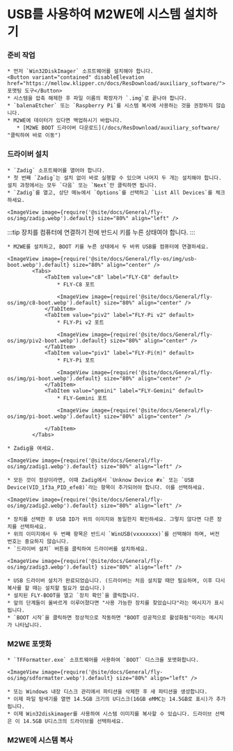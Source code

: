
# USB를 사용하여 M2WE에 시스템 설치하기

### 준비 작업

    * 먼저 `Win32DiskImager` 소프트웨어를 설치해야 합니다.
    <Button variant="contained" disableElevation href="https://mellow.klipper.cn/docs/ResDownload/auxiliary_software/">포맷팅 도구</Button>
    * 시스템을 압축 해제한 후 파일 이름의 확장자가 `.img`로 끝나야 합니다.
    * `balenaEtcher` 또는 `Raspberry Pi`를 시스템 복사에 사용하는 것을 권장하지 않습니다.
    * M2WE에 데이터가 있다면 백업하시기 바랍니다.
       * [M2WE BOOT 드라이버 다운로드](/docs/ResDownload/auxiliary_software/ "클릭하여 바로 이동")

### 드라이버 설치

    * `Zadig` 소프트웨어를 열어야 합니다.
    * 첫 번째 `Zadig`는 설치 없이 바로 실행할 수 있으며 나머지 두 개는 설치해야 합니다. 설치 과정에서는 모두 `다음` 또는 `Next`만 클릭하면 됩니다.
    * `Zadig`를 열고, 상단 메뉴에서 `Options`를 선택하고 `List All Devices`를 체크하세요.

    <ImageView image={require('@site/docs/General/fly-os/img/zadig.webp').default} size="80%" align="left" />

:::tip
장치를 컴퓨터에 연결하기 전에 반드시 키를 누른 상태여야 합니다.
:::

    * M2WE를 설치하고, BOOT 키를 누른 상태에서 두 바퀴 USB를 컴퓨터에 연결하세요.

    <ImageView image={require('@site/docs/General/fly-os/img/usb-boot.webp').default} size="80%" align="center" />
            <Tabs>
                <TabItem value="c8" label="FLY-C8" default>
                    * FLY-C8 포트

                    <ImageView image={require('@site/docs/General/fly-os/img/c8-boot.webp').default} size="80%" align="center" />
                </TabItem>
                <TabItem value="piv2" label="FLY-Pi v2" default>
                    * FLY-Pi v2 포트

                    <ImageView image={require('@site/docs/General/fly-os/img/piv2-boot.webp').default} size="80%" align="center" />
                </TabItem>
                <TabItem value="piv1" label="FLY-Pi(π)" default>
                    * FLY-Pi 포트

                    <ImageView image={require('@site/docs/General/fly-os/img/pi-boot.webp').default} size="80%" align="center" />
                </TabItem>
                <TabItem value="gemini" label="FLY-Gemini" default>
                    * FLY-Gemini 포트

                    <ImageView image={require('@site/docs/General/fly-os/img/pi-boot.webp').default} size="80%" align="center" />

                </TabItem>
            </Tabs>

    * Zadig을 여세요.

    <ImageView image={require('@site/docs/General/fly-os/img/zadig1.webp').default} size="80%" align="left" />

    * 모든 것이 정상이라면, 이때 Zadig에서 `Unknow Device #x` 또는 `USB Device(VID_1f3a_PID_efe8)`라는 항목이 추가되어야 합니다. 이를 선택하세요.

    <ImageView image={require('@site/docs/General/fly-os/img/zadig2.webp').default} size="80%" align="left" />

    * 장치를 선택한 후 USB ID가 위의 이미지와 동일한지 확인하세요. 그렇지 않다면 다른 장치를 선택하세요.
    * 위의 이미지에서 두 번째 항목은 반드시 `WinUSB(vxxxxxxx)`를 선택해야 하며, 버전 번호는 중요하지 않습니다.
    * `드라이버 설치` 버튼을 클릭하여 드라이버를 설치하세요.

    <ImageView image={require('@site/docs/General/fly-os/img/zadig3.webp').default} size="80%" align="left" />

    * USB 드라이버 설치가 완료되었습니다. (드라이버는 처음 설치할 때만 필요하며, 이후 다시 복사를 할 때는 설치할 필요가 없습니다.)
    * 설치된 FLY-BOOT을 열고 `장치 확인`을 클릭합니다.
    * 앞의 단계들이 올바르게 이루어졌다면 "사용 가능한 장치를 찾았습니다"라는 메시지가 표시됩니다.
    * `BOOT 시작`을 클릭하면 정상적으로 작동하면 "BOOT 성공적으로 활성화됨"이라는 메시지가 나타납니다.

### M2WE 포맷화

    * `TFFormatter.exe` 소프트웨어를 사용하여 `BOOT` 디스크를 포맷화합니다.

    <ImageView image={require('@site/docs/General/fly-os/img/sdformatter.webp').default} size="80%" align="left" />

    * 또는 Windows 내장 디스크 관리에서 파티션을 삭제한 후 새 파티션을 생성합니다.
    * 이제 파일 탐색기를 열면 14.5GB 크기의 U디스크(16GB eMMC는 14.5GB로 표시)가 추가됩니다.
    * 이제 Win32diskimager를 사용하여 시스템 이미지를 복사할 수 있습니다. 드라이브 선택은 이 14.5GB U디스크의 드라이브를 선택하세요.

### M2WE에 시스템 복사

<WIN32 />
